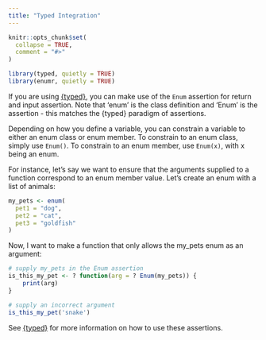 ```yaml
---
title: "Typed Integration"
---
```


```r
knitr::opts_chunk$set(
  collapse = TRUE,
  comment = "#>"
)
```

```r
library(typed, quietly = TRUE)
library(enumr, quietly = TRUE)
```


If you are using [{typed}](https://moodymudskipper.github.io/typed/), you can make use of the `Enum` assertion for return and input assertion. Note that 'enum' is the class definition and 'Enum' is the assertion - this matches the {typed} paradigm of assertions.

Depending on how you define a variable, you can constrain a variable to either an enum class or enum member. To constrain to an enum class, simply use `Enum()`. To constrain to an enum member, use `Enum(x)`, with x being an enum.

For instance, let's say we want to ensure that the arguments supplied to a function correspond to an enum member value. Let's create an enum with a list of animals:

```r
my_pets <- enum(
  pet1 = "dog",
  pet2 = "cat",
  pet3 = "goldfish"
)
```

Now, I want to make a function that only allows the my_pets enum as an argument:

```r
# supply my_pets in the Enum assertion
is_this_my_pet <- ? function(arg = ? Enum(my_pets)) {
    print(arg)
}

# supply an incorrect argument
is_this_my_pet('snake')
```

See [{typed}](https://moodymudskipper.github.io/typed/) for more information on how to use these assertions.